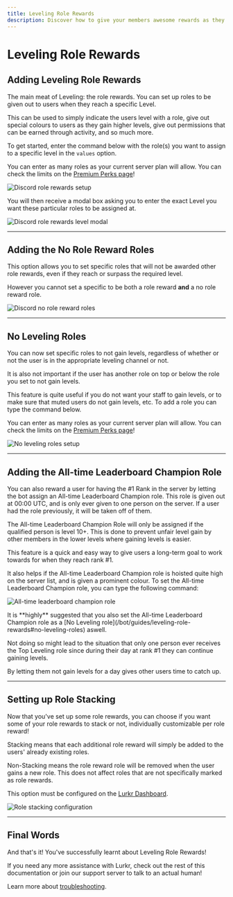 ```yaml
---
title: Leveling Role Rewards
description: Discover how to give your members awesome rewards as they engage with your server and climb Lurkr's ranks
---
```


# Leveling Role Rewards

## Adding Leveling Role Rewards

The main meat of Leveling: the role rewards. You can set up roles to be given out to users when they reach a specific Level.

This can be used to simply indicate the users level with a role, give out special colours to users as they gain higher levels, give out permissions that can be earned through activity, and so much more.

To get started, enter the command below with the role(s) you want to assign to a specific level in the `values` option.

You can enter as many roles as your current server plan will allow. You can check the limits on the [Premium Perks page](/bot/information/premium-perks)!

![Discord role rewards setup](../_assets/Discord_3L16wt7w3a.png)

You will then receive a modal box asking you to enter the exact Level you want these particular roles to be assigned at.

![Discord role rewards level modal](../_assets/Discord_4cGRRkRyeE.png)

---

## Adding the No Role Reward Roles

This option allows you to set specific roles that will not be awarded other role rewards, even if they reach or surpass the required level.

However you cannot set a specific to be both a role reward **and** a no role reward role.

![Discord no role reward roles](../_assets/Discord_Hhw9Ez4hYb.png)

---

## No Leveling Roles

You can now set specific roles to not gain levels, regardless of whether or not the user is in the appropriate leveling channel or not.

It is also not important if the user has another role on top or below the role you set to not gain levels.

This feature is quite useful if you do not want your staff to gain levels, or to make sure that muted users do not gain levels, etc. To add a role you can type the command below.

You can enter as many roles as your current server plan will allow. You can check the limits on the [Premium Perks page](/bot/information/premium-perks)!

![No leveling roles setup](../_assets/HcxQWxC.png)

---

## Adding the All-time Leaderboard Champion Role

You can also reward a user for having the #1 Rank in the server by letting the bot assign an All-time Leaderboard Champion role. This role is given out at 00:00 UTC, and is only ever given to one person on the server. If a user had the role previously, it will be taken off of them.

<Callout type="info">
The All-time Leaderboard Champion Role will only be assigned if the qualified person is level 10+. This is done to prevent unfair level gain by other members in the lower levels where gaining levels is easier.
</Callout>

This feature is a quick and easy way to give users a long-term goal to work towards for when they reach rank #1.

It also helps if the All-time Leaderboard Champion role is hoisted quite high on the server list, and is given a prominent colour. To set the All-time Leaderboard Champion role, you can type the following command:

![All-time leaderboard champion role](../_assets/Discord_YMhdljlGbS.png)

<Callout type="warning">
It is **highly** suggested that you also set the All-time Leaderboard Champion role as a [No Leveling role](/bot/guides/leveling-role-rewards#no-leveling-roles) aswell.

Not doing so might lead to the situation that only one person ever receives the Top Leveling role since during their day at rank #1 they can continue gaining levels.

By letting them not gain levels for a day gives other users time to catch up.
</Callout>

---

## Setting up Role Stacking

Now that you've set up some role rewards, you can choose if you want some of your role rewards to stack or not, individually customizable per role reward!

Stacking means that each additional role reward will simply be added to the users' already existing roles.

Non-Stacking means the role reward role will be removed when the user gains a new role. This does not affect roles that are not specifically marked as role rewards.

This option must be configured on the [Lurkr Dashboard](https://lurkr.gg/guilds).

![Role stacking configuration](../_assets/Arc_vdDWlCVNRc.png)

---

## Final Words

And that's it! You've successfully learnt about Leveling Role Rewards!

If you need any more assistance with Lurkr, check out the rest of this documentation or join our support server to talk to an actual human!

Learn more about [troubleshooting](/bot/information/troubleshooting).